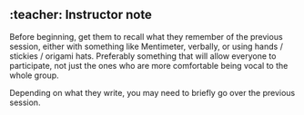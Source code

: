 ::: {.callout-note collapse="true"}
## :teacher: Instructor note

Before beginning, get them to recall what they remember of the previous
session, either with something like Mentimeter, verbally, or using hands 
/ stickies / origami hats. Preferably something that will allow everyone 
to participate, not just the ones who are more comfortable being vocal 
to the whole group.

Depending on what they write, you may need to briefly go over the previous
session.
:::
